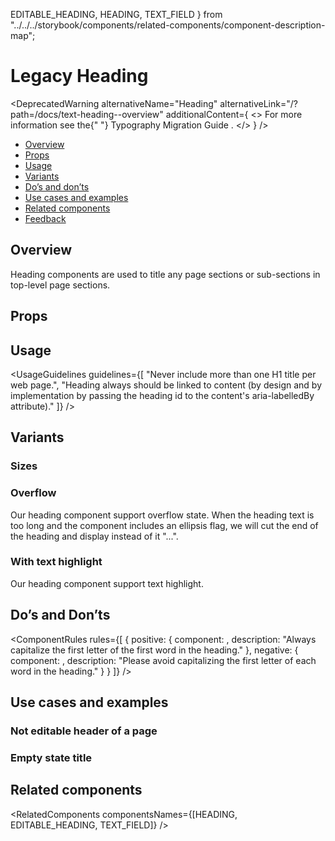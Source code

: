   EDITABLE_HEADING,
  HEADING,
  TEXT_FIELD
} from "../../../storybook/components/related-components/component-description-map";

<Meta of={LegacyHeadingStories} />

# Legacy Heading

<DeprecatedWarning
  alternativeName="Heading"
  alternativeLink="/?path=/docs/text-heading--overview"
  additionalContent={
    <>
      For more information see the{" "}
      <Link
        href="/?path=/docs/typography-migration-guide--page"
        target={Link.targets.PARENT}
        size="small"
        withoutSpacing
      >
        Typography Migration Guide
      </Link>
      .
    </>
  }
/>

- [Overview](#overview)
- [Props](#props)
- [Usage](#usage)
- [Variants](#variants)
- [Do’s and don’ts](#dos-and-donts)
- [Use cases and examples](#use-cases-and-examples)
- [Related components](#related-components)
- [Feedback](#feedback)

## Overview

Heading components are used to title any page sections or sub-sections in top-level page sections.

<Canvas>
  <Story of={LegacyHeadingStories.Overview} />
</Canvas>

## Props

<ArgsTable story="Overview" />

## Usage

<UsageGuidelines
  guidelines={[
    "Never include more than one H1 title per web page.",
    "Heading always should be linked to content (by design and by implementation by passing the heading id to the content's aria-labelledBy attribute)."
  ]}
/>

<TipEditableHeading />

## Variants

### Sizes

<Canvas>
  <Story of={LegacyHeadingStories.Sizes} />
</Canvas>

### Overflow

Our heading component support overflow state.
When the heading text is too long and the component includes an ellipsis flag, we will cut the end of the heading and display instead of it "...".

<Canvas>
  <Story of={LegacyHeadingStories.Overflow} />
</Canvas>

### With text highlight

Our heading component support text highlight.

<Canvas>
  <Story of={LegacyHeadingStories.TextHighlight} />
</Canvas>

## Do’s and Don’ts

<ComponentRules
  rules={[
    {
      positive: {
        component: <Heading value="Hello world" />,
        description: "Always capitalize the first letter of the first word in the heading."
      },
      negative: {
        component: <Heading value="Hello World" />,
        description: "Please avoid capitalizing the first letter of each word in the heading."
      }
    }
  ]}
/>

## Use cases and examples

### Not editable header of a page

<Canvas>
  <Story of={LegacyHeadingStories.NotEditableHeaderOfAPage} />
</Canvas>

### Empty state title

<Canvas>
  <Story of={LegacyHeadingStories.EmptyStateTitle} />
</Canvas>

## Related components

<RelatedComponents componentsNames={[HEADING, EDITABLE_HEADING, TEXT_FIELD]} />
